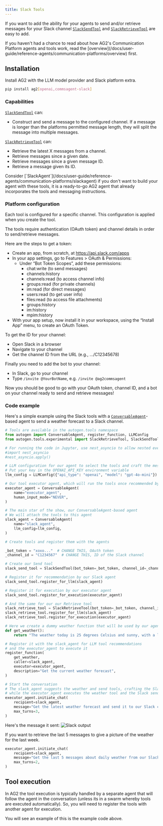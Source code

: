 ```yaml
---
title: Slack Tools
---
```


If you want to add the ability for your agents to send and/or retrieve messages for your Slack channel [`SlackSendTool`](/docs/api-reference/autogen/tools/experimental/SlackSendTool) and [`SlackRetrieveTool`](/docs/api-reference/autogen/tools/experimental/SlackRetrieveTool) are easy to add.

<Tip>
If you haven't had a chance to read about how AG2's Communication Platform agents and tools work, read the [overview](/docs/user-guide/reference-agents/communication-platforms/overview) first.
</Tip>

## Installation

Install AG2 with the LLM model provider and Slack platform extra.

```bash
pip install ag2[openai,commsagent-slack]
```

### Capabilities

[`SlackSendTool`](/docs/api-reference/autogen/tools/experimental/SlackSendTool) can:
- Construct and send a message to the configured channel. If a message is longer than the platforms permitted message length, they will split the message into multiple messages.

[`SlackRetrieveTool`](/docs/api-reference/autogen/tools/experimental/SlackRetrieveTool) can:
- Retrieve the latest X messages from a channel.
- Retrieve messages since a given date.
- Retrieve messages since a given message ID.
- Retrieve a message given its ID.

<Tip>
Consider [`SlackAgent`](/docs/user-guide/reference-agents/communication-platforms/slackagent) if you don't want to build your agent with these tools, it is a ready-to-go AG2 agent that already incorporates the tools and messaging instructions.
</Tip>

### Platform configuration

Each tool is configured for a specific channel. This configuration is applied when you create the tool.

The tools require authentication (OAuth token) and channel details in order to send/retrieve messages.

Here are the steps to get a token:

- Create an app, from scratch, at https://api.slack.com/apps
- In your app settings, go to Features > OAuth & Permissions:
    - Under “Bot Token Scopes”, add these permissions:
      - chat:write (to send messages)
      - channels:history
      - channels:read (to access channel info)
      - groups:read (for private channels)
      - im:read (for direct messages)
      - users:read (to get user info)
      - files:read (to access file attachments)
      - groups:history
      - im:history
      - mpim:history
- With your app setup, now install it in your workspace, using the “Install App” menu, to create an OAuth Token.

To get the ID for your channel:

- Open Slack in a browser
- Navigate to your channel
- Get the channel ID from the URL (e.g., …/C12345678)

Finally you need to add the bot to your channel:

- In Slack, go to your channel
- Type `/invite @YourBotName`, e.g. `/invite @ag2commsagent`

Now you should be good to go with your OAuth token, channel ID, and a bot on your channel ready to send and retrieve messages!

### Code example

Here's a simple example using the Slack tools with a [`ConversableAgent`](/docs/api-reference/autogen/ConversableAgent)-based agent to send a weather forecast to a Slack channel.

```python
# Tools are available in the autogen.tools namespace
from autogen import ConversableAgent, register_function, LLMConfig
from autogen.tools.experimental import SlackRetrieveTool, SlackSendTool

# For running the code in Jupyter, use nest_asyncio to allow nested event loops
#import nest_asyncio
#nest_asyncio.apply()

# LLM configuration for our agent to select the tools and craft the message
# Put your key in the OPENAI_API_KEY environment variable
llm_config = LLMConfig({"api_type": "openai", "model": "gpt-4o-mini"})

# Our tool executor agent, which will run the tools once recommended by the slack_agent, no LLM required
executor_agent = ConversableAgent(
    name="executor_agent",
    human_input_mode="NEVER",
)

# The main star of the show, our ConversableAgent-based agent
# We will attach the tools to this agent
slack_agent = ConversableAgent(
    name="slack_agent",
    llm_config=llm_config,
)

# Create tools and register them with the agents

_bot_token = "xoxo..."  # CHANGE THIS, OAuth token
_channel_id = "C1234567"  # CHANGE THIS, ID of the Slack channel

# Create our Send tool
slack_send_tool = SlackSendTool(bot_token=_bot_token, channel_id=_channel_id)

# Register it for recommendation by our Slack agent
slack_send_tool.register_for_llm(slack_agent)

# Register it for execution by our executor agent
slack_send_tool.register_for_execution(executor_agent)

# And the same for our our Retrieve tool
slack_retrieve_tool = SlackRetrieveTool(bot_token=_bot_token, channel_id=_channel_id)
slack_retrieve_tool.register_for_llm(slack_agent)
slack_retrieve_tool.register_for_execution(executor_agent)

# Here we create a dummy weather function that will be used by our agent
def get_weather():
    return "The weather today is 25 degrees Celsius and sunny, with a late storm."

# Register it with the slack_agent for LLM tool recommendations
# and the executor_agent to execute it
register_function(
    get_weather,
    caller=slack_agent,
    executor=executor_agent,
    description="Get the current weather forecast",
)

# Start the conversation
# The slack_agent suggests the weather and send tools, crafting the Slack message
# while the executor_agent executes the weather tool and the Slack send tool
executor_agent.initiate_chat(
    recipient=slack_agent,
    message="Get the latest weather forecast and send it to our Slack channel. Use some emojis to make it fun!",
    max_turns=3,
)
```

Here's the message it sent:
![Slack output](/docs/user-guide/reference-agents/assets/commsplatforms_slack_sentmsg.png)

If you want to retrieve the last 5 messages to give a picture of the weather for the last week.

```python
executor_agent.initiate_chat(
    recipient=slack_agent,
    message="Get the last 5 messages about daily weather from our Slack channel and give me a summary of the week's weather.",
    max_turns=2,
)
```

## Tool execution

In AG2 the tool execution is typically handled by a separate agent that will follow the agent in the conversation (unless its in a swarm whereby tools are executed automatically). So, you will need to register the tools with another agent for execution.

You will see an example of this is the example code above.
